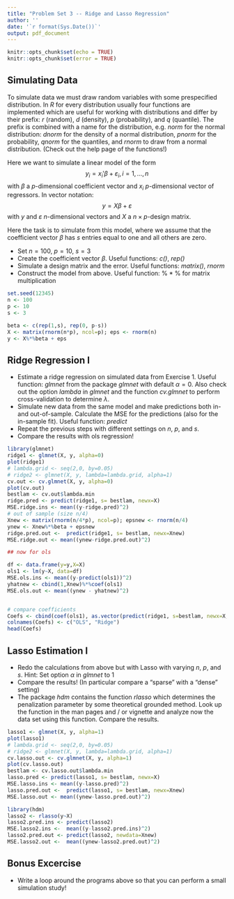 ```yaml
---
title: "Problem Set 3 -- Ridge and Lasso Regression"
author: ''
date: '`r format(Sys.Date())`'
output: pdf_document
---
```


```r
knitr::opts_chunk$set(echo = TRUE)
knitr::opts_chunk$set(error = TRUE)
```


## Simulating Data


To simulate data we must draw random variables with some prespecified distribution. In *R* for every distribution usually four functions are implemented which are useful for working with distributions and differ by their prefix: *r* (random), *d* (density), *p* (probability), and *q* (quantile). The prefix is combined with a name for the distribution, e.g. *norm* for the normal distribution: *dnorm* for the density of a normal distribution, *pnorm* for the probability, *qnorm* for the quantiles, and *rnorm* to draw from a normal distribution. (Check out the help page of the functions!)

Here we want to simulate a linear model of the form
$$ y_i = x_i' \beta + \varepsilon_i, i = 1,\ldots, n$$ 
with $\beta$ a $p$-dimensional coefficient vector and $x_i$ $p$-dimensional vector of regressors. In vector notation:
$$ y = X\beta + \varepsilon$$
with $y$ and $\varepsilon$ $n$-dimensional vectors and $X$ a $n \times p$-design matrix.

Here the task is to simulate from this model, where we assume that the coefficient vector $\beta$ has $s$ entries equal to one and all others are zero. 

* Set $n=100$, $p=10$, $s=3$
* Create the coefficient vector $\beta$. Useful functions: *c()*, *rep()*
* Simulate a design matrix and the error. Useful functions: *matrix()*, *rnorm*
* Construct the model from above. Useful function: $\%*\%$ for matrix multiplication

```r
set.seed(12345)
n <- 100
p <- 10
s <- 3

beta <- c(rep(1,s), rep(0, p-s))
X <- matrix(rnorm(n*p), ncol=p); eps <- rnorm(n)
y <- X%*%beta + eps

```

## Ridge Regression I

* Estimate a ridge regression on simulated data from Exercise 1. Useful function: *glmnet* from the package *glmnet* with default $\alpha=0$. Also check out the option *lambda* in *glmnet* and the function *cv.glmnet* to perform cross-validation to determine $\lambda$. 
* Simulate new data from the same model and make predictions both in- and out-of-sample. Calculate the MSE for the predictions (also for the in-sample fit). Useful function: *predict*
* Repeat the previous steps with different settings on $n$, $p$, and $s$.
* Compare the results with ols regression!


```r
library(glmnet)
ridge1 <- glmnet(X, y, alpha=0)
plot(ridge1)
# lambda.grid <- seq(2,0, by=0.05)
# ridge2 <- glmnet(X, y, lambda=lambda.grid, alpha=1)
cv.out <- cv.glmnet(X, y, alpha=0)
plot(cv.out)
bestlam <- cv.out$lambda.min
ridge.pred <- predict(ridge1, s= bestlam, newx=X) 
MSE.ridge.ins <- mean((y-ridge.pred)^2)
# out of sample (size n/4)
Xnew <- matrix(rnorm(n/4*p), ncol=p); epsnew <- rnorm(n/4)
ynew <- Xnew%*%beta + epsnew
ridge.pred.out <-  predict(ridge1, s= bestlam, newx=Xnew)
MSE.ridge.out <- mean((ynew-ridge.pred.out)^2)

## now for ols

df <- data.frame(y=y,X=X)
ols1 <- lm(y~X, data=df)
MSE.ols.ins <- mean((y-predict(ols1))^2)
yhatnew <- cbind(1,Xnew)%*%coef(ols1)
MSE.ols.out <- mean((ynew - yhatnew)^2)


# compare coefficients
Coefs <- cbind(coef(ols1), as.vector(predict(ridge1, s=bestlam, newx=X, type="coefficients")))
colnames(Coefs) <- c("OLS", "Ridge")
head(Coefs)
```


## Lasso Estimation I

* Redo the calculations from above but with Lasso with varying $n$, $p$, and $s$. Hint: Set option $\alpha$ in *glmnet* to $1$
* Compare the results! (In particular compare a "sparse" with a "dense" setting)
* The package *hdm* contains the function *rlasso* which determines the penalization parameter by some theoretical grounded method. Look up the function in the man pages and / or vignette and analyze now the data set using this function. Compare the results.

```r
lasso1 <- glmnet(X, y, alpha=1)
plot(lasso1)
# lambda.grid <- seq(2,0, by=0.05)
# ridge2 <- glmnet(X, y, lambda=lambda.grid, alpha=1)
cv.lasso.out <- cv.glmnet(X, y, alpha=1)
plot(cv.lasso.out)
bestlam <- cv.lasso.out$lambda.min
lasso.pred <- predict(lasso1, s= bestlam, newx=X) 
MSE.lasso.ins <- mean((y-lasso.pred)^2)
lasso.pred.out <-  predict(lasso1, s= bestlam, newx=Xnew)
MSE.lasso.out <- mean((ynew-lasso.pred.out)^2)
```


```r
library(hdm)
lasso2 <- rlasso(y~X)
lasso2.pred.ins <- predict(lasso2)
MSE.lasso2.ins <-  mean((y-lasso2.pred.ins)^2)
lasso2.pred.out <- predict(lasso2, newdata=Xnew)
MSE.lasso2.out <-  mean((ynew-lasso2.pred.out)^2)
```


## Bonus Excercise

* Write a loop around the programs above so that you can perform a small simulation study! 
















